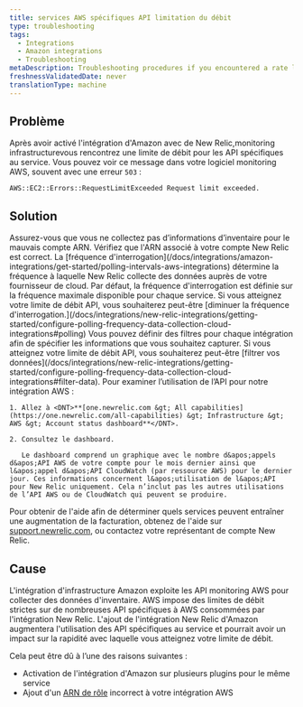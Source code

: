 ```yaml
---
title: services AWS spécifiques API limitation du débit
type: troubleshooting
tags:
  - Integrations
  - Amazon integrations
  - Troubleshooting
metaDescription: Troubleshooting procedures if you encountered a rate limit for service-specific APIs with your New Relic infrastructure integration for AWS.
freshnessValidatedDate: never
translationType: machine
---
```


## Problème

Après avoir activé l&apos;intégration d&apos;Amazon avec de New Relic,monitoring infrastructurevous rencontrez une limite de débit pour les API spécifiques au service. Vous pouvez voir ce message dans votre logiciel monitoring AWS, souvent avec une erreur `503` :

`AWS::EC2::Errors::RequestLimitExceeded Request limit exceeded.`

## Solution

<CollapserGroup>
  <Collapser id="arn" title="Vérifiez l'ARN de votre compte d'infrastructure">
    Assurez-vous que vous ne collectez pas d’informations d’inventaire pour le mauvais compte ARN. Vérifiez que l&apos;ARN associé à votre compte New Relic est correct.
  </Collapser>

  <Collapser id="polling-frequency" title="Modifier la fréquence d'interrogation">
    La [fréquence d&apos;interrogation](/docs/integrations/amazon-integrations/get-started/polling-intervals-aws-integrations) détermine la fréquence à laquelle New Relic collecte des données auprès de votre fournisseur de cloud. Par défaut, la fréquence d&apos;interrogation est définie sur la fréquence maximale disponible pour chaque service. Si vous atteignez votre limite de débit API, vous souhaiterez peut-être [diminuer la fréquence d&apos;interrogation.](/docs/integrations/new-relic-integrations/getting-started/configure-polling-frequency-data-collection-cloud-integrations#polling)
  </Collapser>

  <Collapser id="data-collection" title="Filtrez vos données">
    Vous pouvez définir des filtres pour chaque intégration afin de spécifier les informations que vous souhaitez capturer. Si vous atteignez votre limite de débit API, vous souhaiterez peut-être [filtrer vos données](/docs/integrations/new-relic-integrations/getting-started/configure-polling-frequency-data-collection-cloud-integrations#filter-data).
  </Collapser>

  <Collapser id="usage" title="Examiner l’utilisation de l’API">
    Pour examiner l’utilisation de l’API pour notre intégration AWS :

    1. Allez à <DNT>**[one.newrelic.com &gt; All capabilities](https://one.newrelic.com/all-capabilities) &gt; Infrastructure &gt; AWS &gt; Account status dashboard**</DNT>.

    2. Consultez le dashboard.

       Le dashboard comprend un graphique avec le nombre d&apos;appels d&apos;API AWS de votre compte pour le mois dernier ainsi que l&apos;appel d&apos;API CloudWatch (par ressource AWS) pour le dernier jour. Ces informations concernent l&apos;utilisation de l&apos;API pour New Relic uniquement. Cela n’inclut pas les autres utilisations de l’API AWS ou de CloudWatch qui peuvent se produire.
  </Collapser>
</CollapserGroup>

Pour obtenir de l&apos;aide afin de déterminer quels services peuvent entraîner une augmentation de la facturation, obtenez de l&apos;aide sur [support.newrelic.com](https://support.newrelic.com/), ou contactez votre représentant de compte New Relic.

## Cause

L&apos;intégration d&apos;infrastructure Amazon exploite les API monitoring AWS pour collecter des données d&apos;inventaire. AWS impose des limites de débit strictes sur de nombreuses API spécifiques à AWS consommées par l&apos;intégration New Relic. L&apos;ajout de l&apos;intégration New Relic d&apos;Amazon augmentera l&apos;utilisation des API spécifiques au service et pourrait avoir un impact sur la rapidité avec laquelle vous atteignez votre limite de débit.

Cela peut être dû à l’une des raisons suivantes :

* Activation de l&apos;intégration d&apos;Amazon sur plusieurs plugins pour le même service
* Ajout d&apos;un [ARN de rôle](http://docs.aws.amazon.com/general/latest/gr/aws-arns-and-namespaces.html) incorrect à votre intégration AWS
